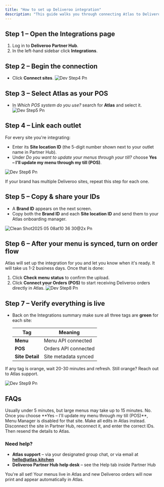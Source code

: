 ```yaml
---
title: "How to set up Deliveroo integration"
description: "This guide walks you through connecting Atlas to Deliveroo Partner Hub: adding your sites, syncing menus, turning on the Orders API, and verifying everything is live."
---
```


## Step 1 – Open the **Integrations** page

1. Log in to **Deliveroo Partner Hub**.
2. In the left-hand sidebar click **Integrations**.

## Step 2 – Begin the connection

- Click **Connect sites**.
  ![Dev Step4 Pn](/images/dev-step4.png)

## Step 3 – Select **Atlas** as your POS

- In _Which POS system do you use?_ search for **Atlas** and select it.
  ![Dev Step5 Pn](/images/dev-step5.png)

## Step 4 – Link each outlet

For every site you're integrating:

- Enter its **Site location ID** (the 5-digit number shown next to your outlet name in Partner Hub).
- Under _Do you want to update your menus through your till?_ choose **Yes – I'll update my menu through my till (POS)**.

![Dev Step6 Pn](/images/dev-step6.png)

<Info>
  If your brand has multiple Deliveroo sites, repeat this step for each one.
</Info>

## Step 5 – Copy & share your IDs

- A **Brand ID** appears on the next screen.
- Copy both the **Brand ID** and each **Site location ID** and send them to your Atlas onboarding manager.

![Clean Shot2025 05 08at10 36 30@2x Pn](/images/CleanShot2025-05-08at10.36.30@2x.png)

## Step 6 – After your menu is synced, turn on order flow

Atlas will set up the integration for you and let you know when it's ready. It will take us 1-2 business days. Once that is done:

1. Click **Check menu status** to confirm the upload.
2. Click **Connect your Orders (POS)** to start receiving Deliveroo orders directly in Atlas.
   ![Dev Step8 Pn](/images/dev-step8.png)

## Step 7 – Verify everything is live

- Back on the Integrations summary make sure all three tags are **green** for each site:

  | Tag             | Meaning              |
  | --------------- | -------------------- |
  | **Menu**        | Menu API connected   |
  | **POS**         | Orders API connected |
  | **Site Detail** | Site metadata synced |

If any tag is orange, wait 20-30 minutes and refresh. Still orange? Reach out to Atlas support.

![Dev Step9 Pn](/images/dev-step9.png)

## FAQs

<AccordionGroup>
  <Accordion title="How long does the initial menu sync take?">
    Usually under 5 minutes, but large menus may take up to 15 minutes.
  </Accordion>
  <Accordion title="Can I keep editing menus in Deliveroo Menu Manager?" defaultOpen="false">
    No. Once you choose **Yes – I'll update my menu through my till (POS)**, Menu Manager is disabled for that site. Make all edits in Atlas instead.
  </Accordion>
  <Accordion title="What if my Brand ID or Site ID is wrong?" defaultOpen="false">
    Disconnect the site in Partner Hub, reconnect it, and enter the correct IDs. Then resend the details to Atlas.
  </Accordion>
</AccordionGroup>

### Need help?

- **Atlas support** – via your designated group chat, or via email at [**hello@atlas.kitchen**](mailto:hello@atlas.kitchen)
- **Deliveroo Partner Hub help desk** – see the Help tab inside Partner Hub

You're all set\! Your menus live in Atlas and new Deliveroo orders will now print and appear automatically in Atlas.